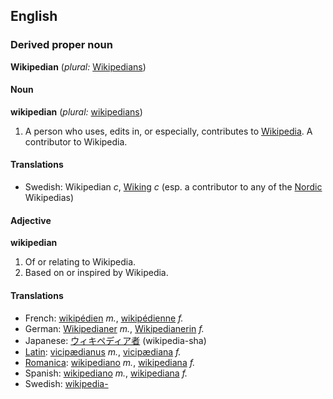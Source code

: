 ==English==

===Derived proper noun===
'''Wikipedian'''  (''plural:'' [[Wikipedians]])

====Noun====
'''wikipedian'''  (''plural:'' [[wikipedians]])
# A person who uses, edits in, or especially, contributes to [[Wikipedia]].  A contributor to Wikipedia.

====Translations====
*Swedish: Wikipedian ''c'', [[Wiking]] ''c'' (esp. a contributor to any of the [[Nordic]] Wikipedias)

====Adjective====
'''wikipedian'''
#Of or relating to Wikipedia.
#Based on or inspired by Wikipedia.

====Translations====
*French: [[wikipédien]] ''m.'', [[wikipédienne]] ''f.''
*German: [[Wikipedianer]] ''m.'', [[Wikipedianerin]] ''f.''
*Japanese: [[ウィキペディア者]] (wikipedia-sha)
*[[Latin]]: [[vicipædianus]] ''m.'', [[vicipædiana]] ''f.''
*[[Romanica]]: [[wikipediano]] ''m.'', [[wikipediana]] ''f.''
*Spanish: [[wikipediano]] ''m.'', [[wikipediana]] ''f.''
*Swedish: [[wikipedia-]]